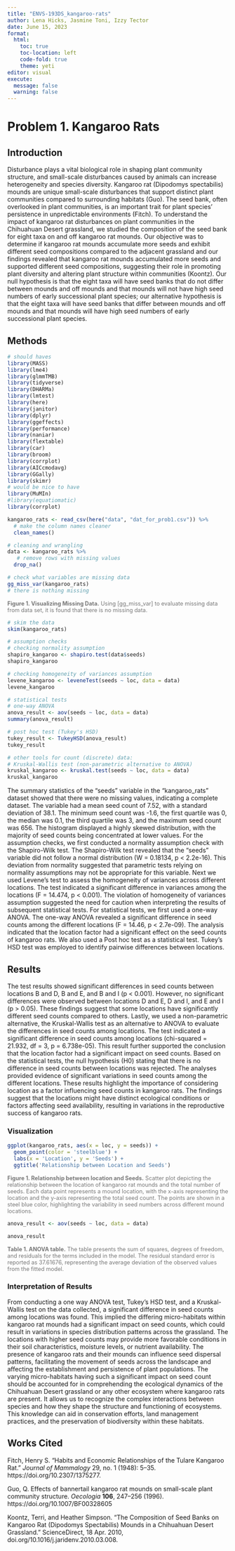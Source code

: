 ```yaml
---
title: "ENVS-193DS_kangaroo-rats"
author: Lena Hicks, Jasmine Toni, Izzy Tector
date: June 15, 2023
format: 
  html:
    toc: true
    toc-location: left
    code-fold: true
    theme: yeti
editor: visual
execute: 
  message: false
  warning: false
---
```


# Problem 1. Kangaroo Rats

## Introduction

Disturbance plays a vital biological role in shaping plant community structure, and small-scale disturbances caused by animals can increase heterogeneity and species diversity. Kangaroo rat (Dipodomys spectabilis) mounds are unique small-scale disturbances that support distinct plant communities compared to surrounding habitats (Guo). The seed bank, often overlooked in plant communities, is an important trait for plant species' persistence in unpredictable environments (Fitch). To understand the impact of kangaroo rat disturbances on plant communities in the Chihuahuan Desert grassland, we studied the composition of the seed bank for eight taxa on and off kangaroo rat mounds. Our objective was to determine if kangaroo rat mounds accumulate more seeds and exhibit different seed compositions compared to the adjacent grassland and our findings revealed that kangaroo rat mounds accumulated more seeds and supported different seed compositions, suggesting their role in promoting plant diversity and altering plant structure within communities (Koontz). Our null hypothesis is that the eight taxa will have seed banks that do not differ between mounds and off mounds and that mounds will not have high seed numbers of early successional plant species; our alternative hypothesis is that the eight taxa will have seed banks that differ between mounds and off mounds and that mounds will have high seed numbers of early successional plant species.

## Methods

```r
# should haves
library(MASS) 
library(lme4)
library(glmmTMB)
library(tidyverse)
library(DHARMa)
library(lmtest)
library(here)
library(janitor)
library(dplyr)
library(ggeffects)
library(performance)
library(naniar)
library(flextable)
library(car)
library(broom)
library(corrplot)
library(AICcmodavg)
library(GGally)
library(skimr)
# would be nice to have
library(MuMIn)
#library(equatiomatic)
library(corrplot)
```

```r
kangaroo_rats <- read_csv(here("data", "dat_for_prob1.csv")) %>% 
  # make the column names cleaner
  clean_names()

# cleaning and wrangling
data <- kangaroo_rats %>%
   # remove rows with missing values
  drop_na()   
```

```r
# check what variables are missing data
gg_miss_var(kangaroo_rats)
# there is nothing missing
```

::: {style="font-size: 90%; color: #787878;"}
**Figure 1. Visualizing Missing Data.** Using \[gg_miss_var\] to evaluate missing data from data set, it is found that there is no missing data.
:::

```r
# skim the data
skim(kangaroo_rats)
```

```r
# assumption checks
# checking normality assumption 
shapiro_kangaroo <- shapiro.test(data$seeds)
shapiro_kangaroo

# checking homogeneity of variances assumption
levene_kangaroo <- leveneTest(seeds ~ loc, data = data)
levene_kangaroo
```

```r
# statistical tests
# one-way ANOVA
anova_result <- aov(seeds ~ loc, data = data)
summary(anova_result)

# post hoc test (Tukey's HSD)
tukey_result <- TukeyHSD(anova_result)
tukey_result 

# other tools for count (discrete) data:
# Kruskal-Wallis test (non-parametric alternative to ANOVA)
kruskal_kangaroo <- kruskal.test(seeds ~ loc, data = data)
kruskal_kangaroo
```

The summary statistics of the "seeds" variable in the "kangaroo_rats" dataset showed that there were no missing values, indicating a complete dataset. The variable had a mean seed count of 7.52, with a standard deviation of 38.1. The minimum seed count was -1.6, the first quartile was 0, the median was 0.1, the third quartile was 3, and the maximum seed count was 656. The histogram displayed a highly skewed distribution, with the majority of seed counts being concentrated at lower values. For the assumption checks, we first conducted a normality assumption check with the Shapiro-Wilk test. The Shapiro-Wilk test revealed that the "seeds" variable did not follow a normal distribution (W = 0.18134, p \< 2.2e-16). This deviation from normality suggested that parametric tests relying on normality assumptions may not be appropriate for this variable. Next we used Levene's test to assess the homogeneity of variances across different locations. The test indicated a significant difference in variances among the locations (F = 14.474, p \< 0.001). The violation of homogeneity of variances assumption suggested the need for caution when interpreting the results of subsequent statistical tests. For statistical tests, we first used a one-way ANOVA. The one-way ANOVA revealed a significant difference in seed counts among the different locations (F = 14.46, p \< 2.7e-09). The analysis indicated that the location factor had a significant effect on the seed counts of kangaroo rats. We also used a Post hoc test as a statistical test. Tukey's HSD test was employed to identify pairwise differences between locations.

## Results

The test results showed significant differences in seed counts between locations B and D, B and E, and B and I (p \< 0.001). However, no significant differences were observed between locations D and E, D and I, and E and I (p \> 0.05). These findings suggest that some locations have significantly different seed counts compared to others. Lastly, we used a non-parametric alternative, the Kruskal-Wallis test as an alternative to ANOVA to evaluate the differences in seed counts among locations. The test indicated a significant difference in seed counts among locations (chi-squared = 21.932, df = 3, p = 6.738e-05). This result further supported the conclusion that the location factor had a significant impact on seed counts. Based on the statistical tests, the null hypothesis (H0) stating that there is no difference in seed counts between locations was rejected. The analyses provided evidence of significant variations in seed counts among the different locations. These results highlight the importance of considering location as a factor influencing seed counts in kangaroo rats. The findings suggest that the locations might have distinct ecological conditions or factors affecting seed availability, resulting in variations in the reproductive success of kangaroo rats.

### Visualization

```r
ggplot(kangaroo_rats, aes(x = loc, y = seeds)) +
  geom_point(color = 'steelblue') +
  labs(x = 'Location', y = 'Seeds') +
  ggtitle('Relationship between Location and Seeds')
```

::: {style="font-size: 90%; color: #787878;"}
**Figure 1. Relationship between location and Seeds.** Scatter plot depicting the relationship between the location of kangaroo rat mounds and the total number of seeds. Each data point represents a mound location, with the x-axis representing the location and the y-axis representing the total seed count. The points are shown in a steel blue color, highlighting the variability in seed numbers across different mound locations.
:::

```r
anova_result <- aov(seeds ~ loc, data = data)

anova_result
```

::: {style="font-size: 90%; color: #787878;"}
**Table 1. ANOVA table.** The table presents the sum of squares, degrees of freedom, and residuals for the terms included in the model. The residual standard error is reported as 37.61676, representing the average deviation of the observed values from the fitted model.
:::

### Interpretation of Results

From conducting a one way ANOVA test, Tukey's HSD test, and a Kruskal-Wallis test on the data collected, a significant difference in seed counts among locations was found. This implied the differing micro-habitats within kangaroo rat mounds had a significant impact on seed counts, which could result in variations in species distribution patterns across the grassland. The locations with higher seed counts may provide more favorable conditions in their soil characteristics, moisture levels, or nutrient availability. The presence of kangaroo rats and their mounds can influence seed dispersal patterns, facilitating the movement of seeds across the landscape and affecting the establishment and persistence of plant populations. The varying micro-habitats having such a significant impact on seed count should be accounted for in comprehending the ecological dynamics of the Chihuahuan Desert grassland or any other ecosystem where kangaroo rats are present. It allows us to recognize the complex interactions between species and how they shape the structure and functioning of ecosystems. This knowledge can aid in conservation efforts, land management practices, and the preservation of biodiversity within these habitats.

## Works Cited

Fitch, Henry S. "Habits and Economic Relationships of the Tulare Kangaroo Rat." *Journal of Mammalogy* 29, no. 1 (1948): 5--35. https://doi.org/10.2307/1375277.

Guo, Q. Effects of bannertail kangaroo rat mounds on small-scale plant community structure. *Oecologia* **106**, 247--256 (1996). https://doi.org/10.1007/BF00328605

Koontz, Terri, and Heather Simpson. "The Composition of Seed Banks on Kangaroo Rat (Dipodomys Spectabilis) Mounds in a Chihuahuan Desert Grassland." ScienceDirect, 18 Apr. 2010, doi.org/10.1016/j.jaridenv.2010.03.008.

\
